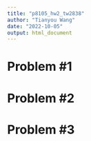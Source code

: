 ```yaml
---
title: "p8105_hw2_tw2838"
author: "Tianyou Wang"
date: "2022-10-05"
output: html_document
---
```


# **Problem #1**



# **Problem #2**



# **Problem #3**